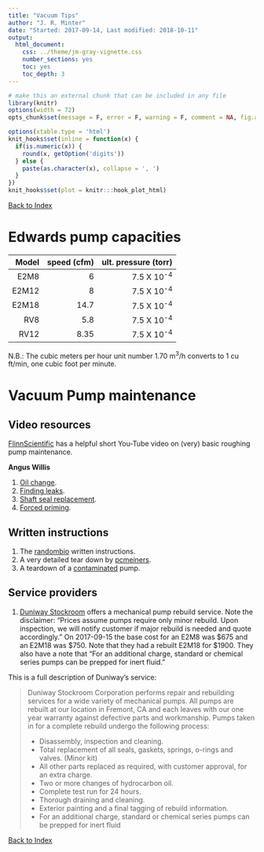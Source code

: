 ```yaml
---
title: "Vacuum Tips"
author: "J. R. Minter"
date: "Started: 2017-09-14, Last modified: 2018-10-11"
output:
  html_document:
    css: ../theme/jm-gray-vignette.css
    number_sections: yes
    toc: yes
    toc_depth: 3
---
```


```r
# make this an external chunk that can be included in any file
library(knitr)
options(width = 72)
opts_chunk$set(message = F, error = F, warning = F, comment = NA, fig.align = 'center', dpi = 100, tidy = F, cache.path = '.cache/', fig.path = 'figure/')

options(xtable.type = 'html')
knit_hooks$set(inline = function(x) {
  if(is.numeric(x)) {
    round(x, getOption('digits'))
  } else {
    paste(as.character(x), collapse = ', ')
  }
})
knit_hooks$set(plot = knitr:::hook_plot_html)
```


[Back to Index](../README.html)

# Edwards pump capacities

| Model | speed (cfm) | ult. pressure (torr) |
|------:|------------:|---------------------:|
| E2M8 | 6 | 7.5 X 10^-4^ |
| E2M12 | 8 | 7.5 X 10^-4^ |
| E2M18 | 14.7 | 7.5 X 10^-4^ |
| RV8 | 5.8 | 7.5 X 10^-4^ |
| RV12 | 8.35| 7.5 X 10^-4^ |

N.B.: The cubic meters per hour unit number 1.70 m^3^/h converts to 1 cu ft/min, one cubic foot per minute.

# Vacuum Pump maintenance


## Video resources

[FlinnScientific](https://www.youtube.com/watch?v=bxALRiN1_Tk) has a helpful
short You-Tube video on (very) basic roughing pump maintenance.

**Angus Willis**

1. [Oil change](https://www.youtube.com/watch?v=hAXxhfei1SQ).
2. [Finding leaks](https://www.youtube.com/watch?v=z87pe-NjS8k).
3. [Shaft seal replacement](https://www.youtube.com/watch?v=gQ0rLPPDGqI).
4. [Forced priming](https://www.youtube.com/watch?v=EmWvEeelps0).


## Written instructions


1. The [randombio](http://www.randombio.com/e2m30.html) written instructions.
2. A very detailed tear down by [pcmeiners](https://www.eevblog.com/forum/reviews/edwards-e2m12-vacuum-pump-rebuild-overhaul-cleanup/).
3. A teardown of a [contaminated](https://www.eevblog.com/forum/reviews/tear-down-edwards-rv-8-dual-stage-vacuum-pump/) pump.


## Service providers

1. [Duniway Stockroom](https://www.duniway.com/catalog/mech-pumps/mechanical-pump-service) offers a mechanical pump rebuild service. Note the disclaimer: "Prices assume pumps require only minor rebuild. Upon inspection, we will notify customer if major rebuild is needed and quote accordingly." On 2017-09-15 the base cost for an E2M8 was \$675 and an E2M18 was \$750. Note that they had a rebuilt E2M18 for $1900. They also have a note that "For an additional charge, standard or chemical series pumps can be prepped for inert fluid."

This is a full description of Duniway's service:

> Duniway Stockroom Corporation performs repair and rebuilding services for a
> wide variety of mechanical pumps. All pumps are rebuilt at our location in
> Fremont, CA and each leaves with our one year warranty against defective
> parts and workmanship. Pumps taken in for a complete rebuild undergo the
> following process:
>
> - Disassembly, inspection and cleaning.
> - Total replacement of all seals, gaskets, springs, o-rings and valves.
> (Minor kit)
> - All other parts replaced as required, with customer approval, for an extra
> charge.
> - Two or more changes of hydrocarbon oil.
> - Complete test run for 24 hours.
> - Thorough draining and cleaning.
> - Exterior painting and a final tagging of rebuild information.
> - For an additional charge, standard or chemical series pumps can be
> prepped for inert fluid



[Back to Index](../README.html)
